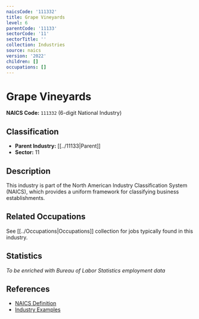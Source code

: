 ```yaml
---
naicsCode: '111332'
title: Grape Vineyards
level: 6
parentCode: '11133'
sectorCode: '11'
sectorTitle: ''
collection: Industries
source: naics
version: '2022'
children: []
occupations: []
---
```

# Grape Vineyards

**NAICS Code:** `111332` (6-digit National Industry)

## Classification

- **Parent Industry:** [[../11133|Parent]]
- **Sector:** 11

## Description

This industry is part of the North American Industry Classification System (NAICS), which provides a uniform framework for classifying business establishments.

## Related Occupations

See [[../Occupations|Occupations]] collection for jobs typically found in this industry.

## Statistics

*To be enriched with Bureau of Labor Statistics employment data*

## References

- [NAICS Definition](https://www.census.gov/naics/)
- [Industry Examples](https://www.census.gov/naics/2022NAICS/)
